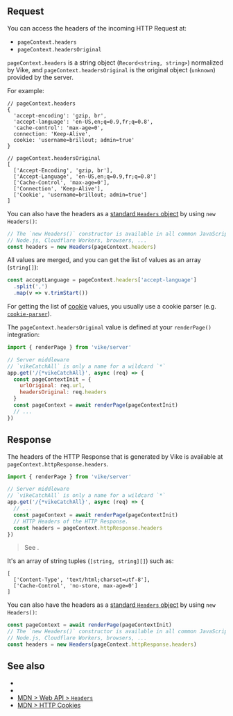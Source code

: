 
## Request

You can access the headers of the incoming HTTP Request at:

- `pageContext.headers`
- `pageContext.headersOriginal`

`pageContext.headers` is a string object (`Record<string, string>`) normalized by Vike, and `pageContext.headersOriginal` is the original object (`unknown`) provided by the server.

For example:

```json5
// pageContext.headers
{
  'accept-encoding': 'gzip, br',
  'accept-language': 'en-US,en;q=0.9,fr;q=0.8',
  'cache-control': 'max-age=0',
  connection: 'Keep-Alive',
  cookie: 'username=brillout; admin=true'
}

// pageContext.headersOriginal
[
  ['Accept-Encoding', 'gzip, br'],
  ['Accept-Language', 'en-US,en;q=0.9,fr;q=0.8']
  ['Cache-Control', 'max-age=0'],
  ['Connection', 'Keep-Alive'],
  ['Cookie', 'username=brillout; admin=true']
]
```

You can also have the headers as a [standard `Headers` object](https://developer.mozilla.org/en-US/docs/Web/API/Headers) by using `new Headers()`:

```js
// The `new Headers()` constructor is available in all common JavaScript environments:
// Node.js, Cloudflare Workers, browsers, ...
const headers = new Headers(pageContext.headers)
```

All values are merged, and you can get the list of values as an array (`string[]`):
```js
const acceptLanguage = pageContext.headers['accept-language']
  .split(',')
  .map(v => v.trimStart())
```

For getting the list of [cookie](https://developer.mozilla.org/en-US/docs/Web/HTTP/Cookies) values, you usually use a cookie parser (e.g. [`cookie-parser`](https://npmjs.com/package/cookie-parser)).

The `pageContext.headersOriginal` value is defined at your <Link href="/renderPage">`renderPage()`</Link> integration:

```js
import { renderPage } from 'vike/server'

// Server middleware
// `vikeCatchAll` is only a name for a wildcard `*`
app.get('/{*vikeCatchAll}', async (req) => {
  const pageContextInit = {
    urlOriginal: req.url,
    headersOriginal: req.headers
  }
  const pageContext = await renderPage(pageContextInit)
  // ...
})
```


## Response

The headers of the HTTP Response that is generated by Vike is available at `pageContext.httpResponse.headers`.

```js
import { renderPage } from 'vike/server'

// Server middleware
// `vikeCatchAll` is only a name for a wildcard `*`
app.get('/{*vikeCatchAll}', async (req) => {
  // ...
  const pageContext = await renderPage(pageContextInit)
  // HTTP Headers of the HTTP Response.
  const headers = pageContext.httpResponse.headers
})
```

> See <Link href="/renderPage" />.

It's an array of string tuples (`[string, string][]`) such as:

```json5
[
  ['Content-Type', 'text/html;charset=utf-8'],
  ['Cache-Control', 'no-store, max-age=0']
]
```

You can also have the headers as a [standard `Headers` object](https://developer.mozilla.org/en-US/docs/Web/API/Headers) by using `new Headers()`:

```js
const pageContext = await renderPage(pageContextInit)
// The `new Headers()` constructor is available in all common JavaScript environments:
// Node.js, Cloudflare Workers, browsers, ...
const headers = new Headers(pageContext.httpResponse.headers)
```

## See also

- <Link href="/renderPage" />
- <Link href="/pageContext" />
- [MDN > Web API > `Headers`](https://developer.mozilla.org/en-US/docs/Web/API/Headers)
- [MDN > HTTP Cookies](https://developer.mozilla.org/en-US/docs/Web/HTTP/Cookies)
